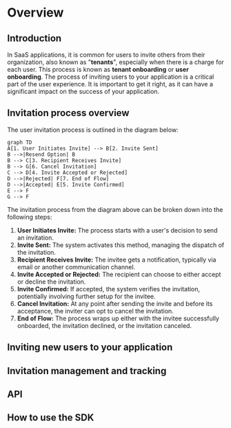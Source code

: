 # Overview

## Introduction

In SaaS applications, it is common for users to invite others from their organization, also known as "**tenants**", especially when there is a charge for each user. This process is known as **tenant onboarding** or **user onboarding**. The process of inviting users to your application is a critical part of the user experience. It is important to get it right, as it can have a significant impact on the success of your application.

## Invitation process overview

The user invitation process is outlined in the diagram below:

```mermaid
graph TD
A[1. User Initiates Invite] --> B[2. Invite Sent]
B -->|Resend Option| B
B --> C[3. Recipient Receives Invite]
B --> G[6. Cancel Invitation]
C --> D[4. Invite Accepted or Rejected]
D -->|Rejected| F[7. End of Flow]
D -->|Accepted| E[5. Invite Confirmed]
E --> F
G --> F
```

The invitation process from the diagram above can be broken down into the following steps:

1. **User Initiates Invite:** The process starts with a user's decision to send an invitation.
2. **Invite Sent:** The system activates this method, managing the dispatch of the invitation.
3. **Recipient Receives Invite:** The invitee gets a notification, typically via email or another communication channel.
4. **Invite Accepted or Rejected:** The recipient can choose to either accept or decline the invitation.
5. **Invite Confirmed:** If accepted, the system verifies the invitation, potentially involving further setup for the invitee.
6. **Cancel Invitation:** At any point after sending the invite and before its acceptance, the inviter can opt to cancel the invitation.
7. **End of Flow:** The process wraps up either with the invitee successfully onboarded, the invitation declined, or the invitation canceled.

## Inviting new users to your application

## Invitation management and tracking

## API

## How to use the SDK


